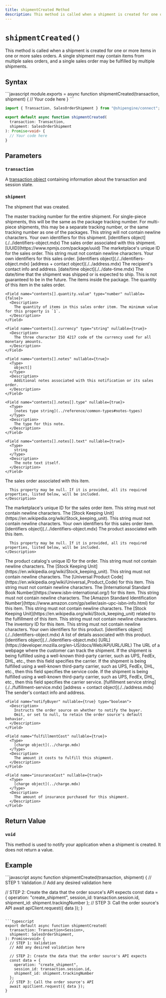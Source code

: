 ```yaml
---
title: shipmentCreated Method
description: This method is called when a shipment is created for one or more items in one or more sales orders.
---
```



`shipmentCreated()`
===========================
This method is called when a shipment is created for one or more items in one or more sales orders.
  A single shipment may contain items from multiple sales orders, and a single sales order
  may be fulfilled by multiple shipments.


Syntax
-----------------------------------------------
<CodeWrapper>
```javascript
module.exports = async function shipmentCreated(transaction, shipment) {
  // Your code here
}
```

```typescript
import { Transaction, SalesOrderShipment } from "@shipengine/connect";

export default async function shipmentCreated(
  transaction: Transaction,
  shipment: SalesOrderShipment
): Promise<void> {
  // Your code here
}
```
</CodeWrapper>



Parameters
-----------------------------------------------

### `transaction`
A [transaction object](../order-transaction.mdx) containing information about the transaction and session state.

### `shipment`
The shipment that was created.

<Reference>

  <Field name="trackingNumber" type="string" nullable={false}>
    <Description>
      The master tracking number for the entire shipment. For single-piece shipments, this will be the same as the package tracking number. For multi-piece shipments, this may be a separate tracking number, or the same tracking number as one of the packages. This string will not contain newline characters.
    </Description>
  </Field>

  <Field name="identifiers" nullable={false}>
    <Description>
      Your own identifiers for this shipment.
    </Description>
    <Type>
      [identifiers object](./../identifiers-object.mdx)
    </Type>
  </Field>

  <Field name="salesOrder" type="object" nullable={false}>
    <Description>
      The sales order associated with this shipment.
    </Description>
  </Field>

  <Field name="salesOrder.id" nullable={false}>
    <Type>
      [UUID](https://www.npmjs.com/package/uuid)
    </Type>
    <Description>
      The marketplace's unique ID for the sales order. This string must not contain newline characters.
    </Description>
  </Field>

  <Field name="salesOrder.identifiers" nullable={false}>
    <Description>
      Your own identifiers for this sales order.
    </Description>
    <Type>
      [identifiers object](./../identifiers-object.mdx)
    </Type>
  </Field>

  <Field name="shipTo" nullable={false}>
    <Type>
      [address + contact object](./../address.mdx)
    </Type>
    <Description>
      The recipient's contact info and address.
    </Description>
  </Field>

  <Field name="shipDateTime" nullable={false}>
    <Type>
      [date/time object](./../date-time.mdx)
    </Type>
    <Description>
      The date/time that the shipment was shipped or is expected to ship. This is not guaranteed to be in the future.
    </Description>
  </Field>

  <Field name="contents" type="object[]" nullable={false}>
    <Description>
      The items inside the package.
    </Description>
  </Field>

  <Field name="contents[].quantity" type="object" nullable={false}>
      <Description>
        The quantity of this item in the sales order.
      </Description>
    </Field>

    <Field name="contents[].quantity.value" type="number" nullable={false}>
      <Description>
        The quantity of items in this sales order item. The minimum value for this property is `1`.
      </Description>
    </Field>

    <Field name="contents[].currency" type="string" nullable={true}>
      <Description>
        The three character ISO 4217 code of the currency used for all monetary amounts.
      </Description>
    </Field>

    <Field name="contents[].notes" nullable={true}>
      <Type>
        object[]
      </Type>
      <Description>
        Additional notes associated with this notification or its sales order.
      </Description>
    </Field>

    <Field name="contents[].notes[].type" nullable={true}>
      <Type>
        [notes type string](../reference/common-types#notes-types)
      </Type>
      <Description>
        The type for this note.
      </Description>
    </Field>

    <Field name="contents[].notes[].text" nullable={true}>
      <Type>
        string
      </Type>
      <Description>
        The note text itself.
      </Description>
    </Field>

  <Field name="contents[].salesOrderItem" type="object" nullable={true}>
    <Description>
      The sales order associated with this item.

      This property may be null. If it is provided, all its required properties, listed below, will be included.
    </Description>
  </Field>

  <Field name="contents[].salesOrderItem.id" type="string" nullable={false}>
    <Description>
      The marketplace's unique ID for the sales order item. This string must not contain newline characters.
    </Description>
  </Field>

  <Field name="contents[].salesOrderItem.sku" type="string" nullable={false}>
    <Description>
      The [Stock Keeping Unit](https://en.wikipedia.org/wiki/Stock_keeping_unit). This string must not contain newline characters.
    </Description>
  </Field>

  <Field name="contents[].salesOrderItem.identifiers" nullable={false}>
    <Description>
      Your own identifiers for this sales order item.
    </Description>
    <Type>
      [identifiers object](./../identifiers-object.mdx)
    </Type>
  </Field>

  <Field name="contents[].product" type="object" nullable={true}>
    <Description>
      The product associated with this item.

      This property may be null. If it is provided, all its required properties, listed below, will be included.
    </Description>
  </Field>

  <Field name="contents[].product.id" type="string" nullable={false}>
    <Description>
      The product catalog's unique ID for the order. This string must not contain newline characters.
    </Description>
  </Field>

  <Field name="contents[].product.sku" type="string" nullable={false}>
    <Description>
      The [Stock Keeping Unit](https://en.wikipedia.org/wiki/Stock_keeping_unit). This string must not contain newline characters.
    </Description>
  </Field>

  <Field name="contents[].product.upc" type="string" nullable={false}>
    <Description>
      The [Universal Product Code](https://en.wikipedia.org/wiki/Universal_Product_Code) for this item. This string must not contain newline characters.
    </Description>
  </Field>

  <Field name="contents[].product.isbn" type="string" nullable={false}>
    <Description>
      The [International Standard Book Number](https://www.isbn-international.org/) for this item. This string must not contain newline characters.
    </Description>
  </Field>

  <Field name="contents[].product.asin" type="string" nullable={false}>
    <Description>
      The [Amazon Standard Identification Number](https://www.amazon.com/gp/seller/asin-upc-isbn-info.html) for this item. This string must not contain newline characters.
    </Description>
  </Field>

  <Field name="contents[].product.fulfillmentSku" type="string" nullable={false}>
    <Description>
      The [Stock Keeping Unit](https://en.wikipedia.org/wiki/Stock_keeping_unit) related to the fulfillment of this item. This string must not contain newline characters.
    </Description>
  </Field>

  <Field name="contents[].product.inventoryID" type="string" nullable={false}>
    <Description>
      The inventory ID for this item. This string must not contain newline characters.
    </Description>
  </Field>

  <Field name="contents[].product.identifiers" nullable={false}>
    <Description>
      Your own identifiers for this product.
    </Description>
    <Type>
      [identifiers object](./../identifiers-object.mdx)
    </Type>
  </Field>

  <Field name="contents[].product.details" nullable={false}>
    <Description>
      A list of details associated with this product.
    </Description>
    <Type>
      [identifiers object](./../identifiers-object.mdx)
    </Type>
  </Field>

  <Field name="trackingURL" nullable={true}>
    <Type>
      [URL](https://developer.mozilla.org/en-US/docs/Web/API/URL/URL)
    </Type>
    <Description>
      The URL of a webpage where the customer can track the shipment.
    </Description>
  </Field>

  <Field name="carrierCode" nullable={true} type="string">
    <Description>
      If the shipment is being fulfilled using a well-known third-party carrier, such as UPS, FedEx, DHL, etc., then this field specifies the carrier.
    </Description>
  </Field>

  <Field name="carrierServiceCode" nullable={true} type="string">
    <Description>
      If the shipment is being fulfilled using a well-known third-party carrier, such as UPS, FedEx, DHL, etc., then this field specifies the service code.
    </Description>
  </Field>

  <Field name="fulfillmentService" nullable={true}>
    <Description>
      If the shipment is being fulfilled using a well-known third-party carrier, such as UPS, FedEx, DHL, etc., then this field specifies the carrier service.
    </Description>
    <Type>
      [fulfillment service string](./../fulfillment-service.mdx)
    </Type>
  </Field>

  <Field name="shipFrom" nullable={true}>
      <Type>
        [address + contact object](./../address.mdx)
      </Type>
      <Description>
        The sender's contact info and address.
      </Description>
    </Field>

    <Field name="notifyBuyer" nullable={true} type="boolean">
      <Description>
        Instructs the order source on whether to notify the buyer. 
        Omit, or set to null, to retain the order source's default behavior.
      </Description>
    </Field>

    <Field name="fulfillmentCost" nullable={true}>
      <Type>
        [charge object](../charge.mdx)
      </Type>
      <Description>
        The amount it costs to fulfill this shipment.
      </Description>
    </Field>

    <Field name="insuranceCost" nullable={true}>
      <Type>
        [charge object](../charge.mdx)
      </Type>
      <Description>
        The amount of insurance purchased for this shipment.
      </Description>
    </Field>

</Reference>



Return Value
-----------------------------------------------
### `void`
This method is used to notify your application when a shipment is created. It does not return a value.




Example
-----------------------------------------------
<CodeWrapper>
```javascript
async function shipmentCreated(transaction, shipment) {
  // STEP 1: Validation
  // Add any desired validation here

  // STEP 2: Create the data that the order source's API expects
  const data = {
    operation: "create_shipment",
    session_id: transaction.session.id,
    shipment_id: shipment.trackingNumber
  };
  // STEP 3: Call the order source's API
  await apiClient.request({ data });
}
```

```typescript
export default async function shipmentCreated(
  transaction: Transaction<Session>,
  shipment: SalesOrderShipment,
): Promise<void> {
  // STEP 1: Validation
  // Add any desired validation here

  // STEP 2: Create the data that the order source's API expects
  const data = {
    operation: "create_shipment",
    session_id: transaction.session.id,
    shipment_id: shipment.trackingNumber
  };
  // STEP 3: Call the order source's API
  await apiClient.request({ data });
}
```
</CodeWrapper>
